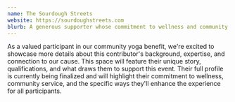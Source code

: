 ```yaml
---
name: The Sourdough Streets
website: https://sourdoughstreets.com
blurb: A generous supporter whose commitment to wellness and community service makes our benefit event possible. Their partnership exemplifies values of compassion and connection.
---
```


As a valued participant in our community yoga benefit, we're excited to showcase more details about this contributor's background, expertise, and connection to our cause. This space will feature their unique story, qualifications, and what draws them to support this event. Their full profile is currently being finalized and will highlight their commitment to wellness, community service, and the specific ways they'll enhance the experience for all participants.
